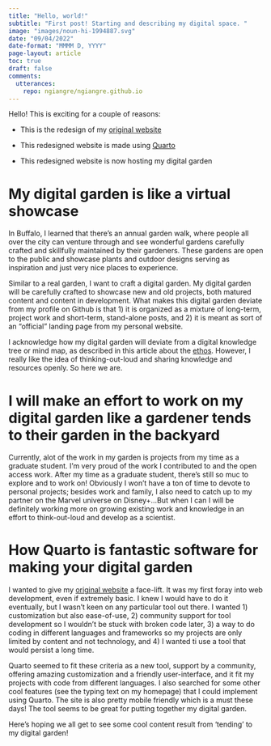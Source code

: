```yaml
---
title: "Hello, world!"
subtitle: "First post! Starting and describing my digital space. "
image: "images/noun-hi-1994887.svg"
date: "09/04/2022"
date-format: "MMMM D, YYYY"
page-layout: article
toc: true
draft: false
comments:
  utterances:
    repo: ngiangre/ngiangre.github.io
---
```


Hello! This is exciting for a couple of reasons:

-   This is the redesign of my [original website](https://thunderous-conkies-5ca337.netlify.app/)

-   This redesigned website is made using [Quarto](quarto.org)

-   This redesigned website is now hosting my digital garden

# My digital garden is like a virtual showcase 

In Buffalo, I learned that there's an annual garden walk, where people all over the city can venture through and see wonderful gardens carefully crafted and skillfully maintained by their gardeners. These gardens are open to the public and showcase plants and outdoor designs serving as inspiration and just very nice places to experience. 

Similar to a real garden, I want to craft a digital garden. My digital garden will be carefully crafted to showcase new and old projects, both matured content and content in development. What makes this digital garden deviate from my profile on Github is that 1) it is organized as a mixture of long-term, project work and short-term, stand-alone posts, and 2) it is meant as sort of an "official" landing page from my personal website.

I acknowledge how my digital garden will deviate from a digital knowledge tree or mind map, as described in this article about the [ethos](https://maggieappleton.com/garden-history). However, I really like the idea of thinking-out-loud and sharing knowledge and resources openly. So here we are.

# I will make an effort to work on my digital garden like a gardener tends to their garden in the backyard

Currently, alot of the work in my garden is projects from my time as a graduate student. I'm very proud of the work I contributed to and the open access work. After my time as a graduate student, there's still so muc to explore and to work on! Obviously I won't have a ton of time to devote to personal projects; besides work and family, I also need to catch up to my partner on the Marvel universe on Disney+...But when I can I will be definitely working more on growing existing work and knowledge in an effort to think-out-loud and develop as a scientist. 

# How Quarto is fantastic software for making your digital garden

I wanted to give my [original website](https://thunderous-conkies-5ca337.netlify.app/) a face-lift. It was my first foray into web development, even if extremely basic. I knew I would have to do it eventually, but I wasn't keen on any particular tool out there. I wanted 1) customization but also ease-of-use, 2) community support for tool development so I wouldn't be stuck with broken code later, 3) a way to do coding in different languages and frameworks so my projects are only limited by content and not technology, and 4) I wanted ti use a tool that would persist a long time.

Quarto seemed to fit these criteria as a new tool, support by a community, offering amazing customization and a friendly user-interface, and it fit my projects with code from different languages. I also searched for some other cool features (see the typing text on my homepage) that I could implement using Quarto. The site is also pretty mobile friendly which is a must these days! The tool seems to be great for putting together my digital garden. 

Here's hoping we all get to see some cool content result from 'tending' to my digital garden!


